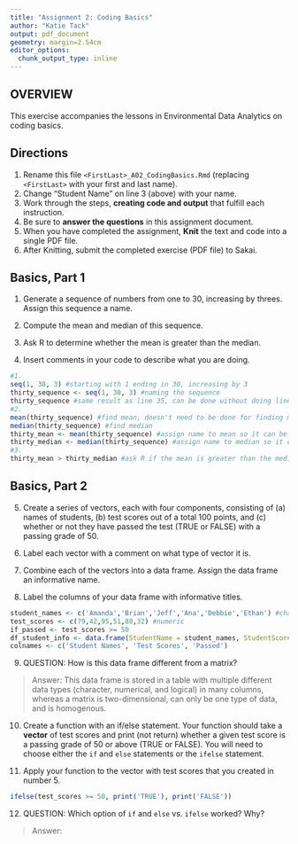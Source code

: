 ```yaml
---
title: "Assignment 2: Coding Basics"
author: "Katie Tack"
output: pdf_document
geometry: margin=2.54cm
editor_options: 
  chunk_output_type: inline
---
```


## OVERVIEW

This exercise accompanies the lessons in Environmental Data Analytics on coding basics.

## Directions

1.  Rename this file `<FirstLast>_A02_CodingBasics.Rmd` (replacing `<FirstLast>` with your first and last name).
2.  Change "Student Name" on line 3 (above) with your name.
3.  Work through the steps, **creating code and output** that fulfill each instruction.
4.  Be sure to **answer the questions** in this assignment document.
5.  When you have completed the assignment, **Knit** the text and code into a single PDF file.
6.  After Knitting, submit the completed exercise (PDF file) to Sakai.

## Basics, Part 1

1.  Generate a sequence of numbers from one to 30, increasing by threes. Assign this sequence a name.

2.  Compute the mean and median of this sequence.

3.  Ask R to determine whether the mean is greater than the median.

4.  Insert comments in your code to describe what you are doing.

```r
#1. 
seq(1, 30, 3) #starting with 1 ending in 30, increasing by 3
thirty_sequence <- seq(1, 30, 3) #naming the sequence
thirty_sequence #same result as line 35, can be done without doing line 35 first
#2. 
mean(thirty_sequence) #find mean, doesn't need to be done for finding mean > median
median(thirty_sequence) #find median
thirty_mean <- mean(thirty_sequence) #assign name to mean so it can be used later
thirty_median <- median(thirty_sequence) #assign name to median so it can be used later
#3. 
thirty_mean > thirty_median #ask R if the mean is greater than the median
```

## Basics, Part 2

5.  Create a series of vectors, each with four components, consisting of (a) names of students, (b) test scores out of a total 100 points, and (c) whether or not they have passed the test (TRUE or FALSE) with a passing grade of 50.

6.  Label each vector with a comment on what type of vector it is.

7.  Combine each of the vectors into a data frame. Assign the data frame an informative name.

8.  Label the columns of your data frame with informative titles.

```r
student_names <- c('Amanda','Brian','Jeff','Ana','Debbie','Ethan') #character
test_scores <- c(79,42,95,51,88,32) #numeric
if_passed <- test_scores >= 50
df_student_info <- data.frame(StudentName = student_names, StudentScores = test_scores, Passed = if_passed)
colnames <- c('Student Names', 'Test Scores', 'Passed')
```

9.  QUESTION: How is this data frame different from a matrix?

> Answer: This data frame is stored in a table with multiple different data types (character, numerical, and logical) in many columns, whereas a matrix is two-dimensional, can only be one type of data, and is homogenous. 

10. Create a function with an if/else statement. Your function should take a **vector** of test scores and print (not return) whether a given test score is a passing grade of 50 or above (TRUE or FALSE). You will need to choose either the `if` and `else` statements or the `ifelse` statement. 

11. Apply your function to the vector with test scores that you created in number 5.

```r
ifelse(test_scores >= 50, print('TRUE'), print('FALSE'))
```

12. QUESTION: Which option of `if` and `else` vs. `ifelse` worked? Why?

> Answer:
